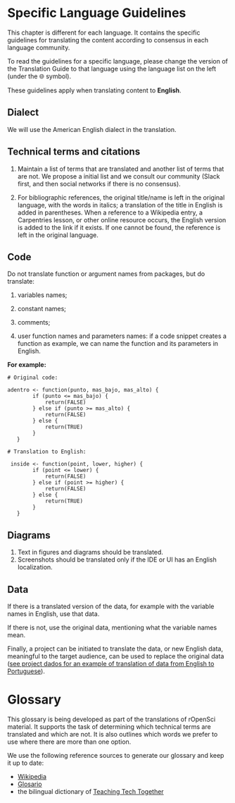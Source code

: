 # Specific Language Guidelines

::: callout-note
This chapter is different for each language. It contains the specific guidelines for translating the content according to consensus in each language community.

To read the guidelines for a specific language, please change the version of the Translation Guide to that language using the language list on the left (under the 🌐 symbol).

These guidelines apply when translating content to **English**.
:::



## Dialect

We will use the American English dialect in the translation.

## Technical terms and citations

1.  Maintain a list of terms that are translated and another list of terms that are not.
    We propose a initial list and we consult our community (Slack first, and then social networks if there is no consensus).

2.  For bibliographic references,
    the original title/name is left in the original language, with the words in italics;
    a translation of the title in English is added in parentheses.
    When a reference to a Wikipedia entry, a Carpentries lesson, or other online resource occurs,
    the English version is added to the link if it exists.
    If one cannot be found, the reference is left in the original language.
    
## Code

Do not translate function or argument names from packages, but do translate:

1. variables names;

2. constant names;

3. comments;

4. user function names and parameters names: if a code snippet creates a function as example, we can name the function and its parameters in English. 

**For example:**
    
    # Original code:
    
    adentro <- function(punto, mas_bajo, mas_alto) {
            if (punto <= mas_bajo) {
                return(FALSE)
            } else if (punto >= mas_alto) {
                return(FALSE)
            } else {
                return(TRUE)
            }
       }  
        
    # Translation to English:
    
     inside <- function(point, lower, higher) {
            if (point <= lower) {
                return(FALSE)
            } else if (point >= higher) {
                return(FALSE)
            } else {
                return(TRUE)
            }
       }

      
   
## Diagrams

1. Text in figures and diagrams should be translated.
2. Screenshots should be translated only if the IDE or UI has an English localization.

## Data

If there is a translated version of the data, for example with the variable names in English, use that data. 

If there is not, use the original data, mentioning what the variable names mean.

Finally, a project can be initiated to translate the data, or new English data, meaningful to the target audience, can be used to replace the original data ([see project dados for an example of translation of data from English to Portuguese](https://cienciadedatos.github.io/dados/)).

# Glossary {#glosario-en}

This glossary is being developed as part of the translations of rOpenSci material. It supports the task of determining which technical terms are translated and which are not. It is also outlines which words we prefer to use where there are more than one option.

We use the following reference sources to generate our glossary and keep it up to date:

- [Wikipedia](https://en.wikipedia.org/)
- [Glosario](https://glosario.carpentries.org/)
- the bilingual dictionary of [Teaching Tech Together](https://yabellini.shinyapps.io/T3Glossary/)
